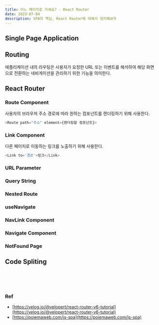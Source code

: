 ```yaml
---
title: 어느 페이지로 가세요? - React Router
date: 2023-07-04
description: SPA의 핵심, React Router에 대해서 정리해보자
---
```


## Single Page Application

## Routing

애플리케이션 내의 라우팅은 사용자가 요청한 URL 또는 이벤트를 해석하여 해당 화면으로 전환하는 네비게이션을 관리하기 위한 기능을 의미한다.

## React Router

### Route Component

사용자의 브라우저 주소 경로에 따라 원하는 컴포넌트를 렌더링하기 위해 사용한다.

```javascript
<Route path="주소" element={렌더링할 컴포넌트}>
```

### Link Component

다른 페이지로 이동하는 링크를 노출하기 위해 사용한다.

```javascript
<Link to='경로'>링크</Link>
```

### URL Parameter

### Query String

### Nested Route

### useNavigate

### NavLink Component

### Navigate Component

### NotFound Page

## Code Spliting

<br />
<br />
<br />

### Ref

- [https://velog.io/@velopert/react-router-v6-tutorial](https://velog.io/@velopert/react-router-v6-tutorial)
- [https://poiemaweb.com/js-spa](https://poiemaweb.com/js-spa)
